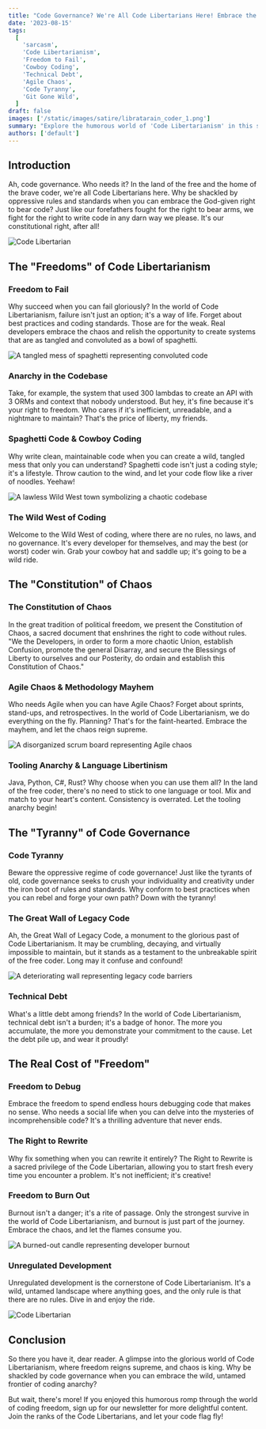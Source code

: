 ```yaml
---
title: "Code Governance? We're All Code Libertarians Here! Embrace the Freedom to Fail"
date: '2023-08-15'
tags:
  [
    'sarcasm',
    'Code Libertarianism',
    'Freedom to Fail',
    'Cowboy Coding',
    'Technical Debt',
    'Agile Chaos',
    'Code Tyranny',
    'Git Gone Wild',
  ]
draft: false
images: ['/static/images/satire/libratarain_coder_1.png']
summary: "Explore the humorous world of 'Code Libertarianism' in this satirical take on code governance and software development. Uncover the chaos of coding without rules and the real cost of 'freedom'. Embrace the anarchy or learn why code governance matters — the choice is yours!"
authors: ['default']
---
```


## Introduction

Ah, code governance. Who needs it? In the land of the free and the home of the brave coder, we're all Code Libertarians here. Why be shackled by oppressive rules and standards when you can embrace the God-given right to bear code? Just like our forefathers fought for the right to bear arms, we fight for the right to write code in any darn way we please. It's our constitutional right, after all!

![Code Libertarian](/static/images/satire/libratarain_coder_1.png)

## The "Freedoms" of Code Libertarianism

### Freedom to Fail

Why succeed when you can fail gloriously? In the world of Code Libertarianism, failure isn't just an option; it's a way of life. Forget about best practices and coding standards. Those are for the weak. Real developers embrace the chaos and relish the opportunity to create systems that are as tangled and convoluted as a bowl of spaghetti.

![A tangled mess of spaghetti representing convoluted code](/static/images/satire/tangled_mess_of_spaghetti.png)

### Anarchy in the Codebase

Take, for example, the system that used 300 lambdas to create an API with 3 ORMs and context that nobody understood. But hey, it's fine because it's your right to freedom. Who cares if it's inefficient, unreadable, and a nightmare to maintain? That's the price of liberty, my friends.

### Spaghetti Code & Cowboy Coding

Why write clean, maintainable code when you can create a wild, tangled mess that only you can understand? Spaghetti code isn't just a coding style; it's a lifestyle. Throw caution to the wind, and let your code flow like a river of noodles. Yeehaw!

![A lawless Wild West town symbolizing a chaotic codebase](/static/images/satire/lawless_Wild_West_town_symbolizing_a_chaotic_code.png)

### The Wild West of Coding

Welcome to the Wild West of coding, where there are no rules, no laws, and no governance. It's every developer for themselves, and may the best (or worst) coder win. Grab your cowboy hat and saddle up; it's going to be a wild ride.

## The "Constitution" of Chaos

### The Constitution of Chaos

In the great tradition of political freedom, we present the Constitution of Chaos, a sacred document that enshrines the right to code without rules. "We the Developers, in order to form a more chaotic Union, establish Confusion, promote the general Disarray, and secure the Blessings of Liberty to ourselves and our Posterity, do ordain and establish this Constitution of Chaos."

### Agile Chaos & Methodology Mayhem

Who needs Agile when you can have Agile Chaos? Forget about sprints, stand-ups, and retrospectives. In the world of Code Libertarianism, we do everything on the fly. Planning? That's for the faint-hearted. Embrace the mayhem, and let the chaos reign supreme.

![A disorganized scrum board representing Agile chaos](/static/images/satire/disorganized_scrum_board_representing_Agile_chaos.png)

### Tooling Anarchy & Language Libertinism

Java, Python, C#, Rust? Why choose when you can use them all? In the land of the free coder, there's no need to stick to one language or tool. Mix and match to your heart's content. Consistency is overrated. Let the tooling anarchy begin!

## The "Tyranny" of Code Governance

### Code Tyranny

Beware the oppressive regime of code governance! Just like the tyrants of old, code governance seeks to crush your individuality and creativity under the iron boot of rules and standards. Why conform to best practices when you can rebel and forge your own path? Down with the tyranny!

### The Great Wall of Legacy Code

Ah, the Great Wall of Legacy Code, a monument to the glorious past of Code Libertarianism. It may be crumbling, decaying, and virtually impossible to maintain, but it stands as a testament to the unbreakable spirit of the free coder. Long may it confuse and confound!

![A deteriorating wall representing legacy code barriers](/static/images/satire/deteriorating_wall_representing_legacy_code.png)

### Technical Debt

What's a little debt among friends? In the world of Code Libertarianism, technical debt isn't a burden; it's a badge of honor. The more you accumulate, the more you demonstrate your commitment to the cause. Let the debt pile up, and wear it proudly!

## The Real Cost of "Freedom"

### Freedom to Debug

Embrace the freedom to spend endless hours debugging code that makes no sense. Who needs a social life when you can delve into the mysteries of incomprehensible code? It's a thrilling adventure that never ends.

### The Right to Rewrite

Why fix something when you can rewrite it entirely? The Right to Rewrite is a sacred privilege of the Code Libertarian, allowing you to start fresh every time you encounter a problem. It's not inefficient; it's creative!

### Freedom to Burn Out

Burnout isn't a danger; it's a rite of passage. Only the strongest survive in the world of Code Libertarianism, and burnout is just part of the journey. Embrace the chaos, and let the flames consume you.

![A burned-out candle representing developer burnout](/static/images/satire/burned-out_candle_representing_developer_burnout.png)

### Unregulated Development

Unregulated development is the cornerstone of Code Libertarianism. It's a wild, untamed landscape where anything goes, and the only rule is that there are no rules. Dive in and enjoy the ride.

![Code Libertarian](/static/images/satire/libratarain_coder_2.png)

## Conclusion

So there you have it, dear reader. A glimpse into the glorious world of Code Libertarianism, where freedom reigns supreme, and chaos is king. Why be shackled by code governance when you can embrace the wild, untamed frontier of coding anarchy?

But wait, there's more! If you enjoyed this humorous romp through the world of coding freedom, sign up for our newsletter for more delightful content. Join the ranks of the Code Libertarians, and let your code flag fly!

<BlogNewsletterForm title="Get twice as much done with a fifth of the code." />
